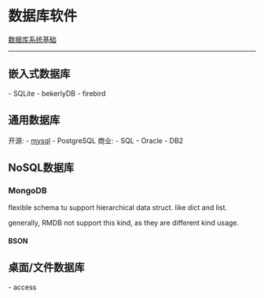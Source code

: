 = 数据库软件 =

[[Fundamentals_of_DB_4th|数据库系统基础]]

----
== 嵌入式数据库 ==
- SQLite
- bekerlyDB
- firebird
== 通用数据库 ==
开源:
- [[mysql]]
- PostgreSQL
商业:
- SQL
- Oracle
- DB2
== NoSQL数据库 ==
=== MongoDB ===
flexible schema tu support hierarchical data struct. like dict and list.

generally, RMDB not support this kind, as they are different kind usage.

==== BSON ====


== 桌面/文件数据库 ==
- access

